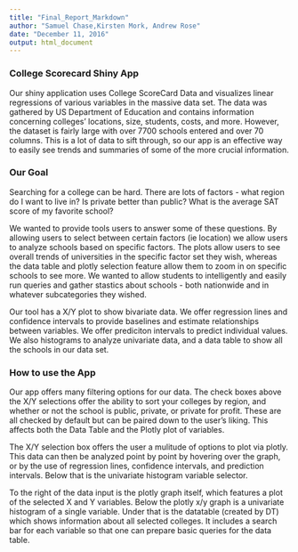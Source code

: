 ```yaml
---
title: "Final_Report_Markdown"
author: "Samuel Chase,Kirsten Mork, Andrew Rose"
date: "December 11, 2016"
output: html_document
---
```

<h3>College Scorecard Shiny App</h3>

<p>Our shiny application uses College ScoreCard Data and visualizes linear regressions of various variables in the massive data set.  The data was gathered by US Department of Education and contains information concerning colleges' locations, size, students, costs, and more.  However, the dataset is fairly large with over 7700 schools entered and over 70 columns.  This is a lot of data to sift through, so our app is an effective way to easily see trends and summaries of some of the more crucial information.</p>

<h3>Our Goal</h3>

<p>Searching for a college can be hard. There are lots of factors - what region do I want to live in? Is private better than public? What is the average SAT score of my favorite school?</p>

<p>We wanted to provide tools users to answer some of these questions. By allowing users to select between certain factors (ie location) we allow users to analyze schools based on specific factors. The plots allow users to see overall trends of universities in the specific factor set they wish, whereas the data table and plotly selection feature allow them to zoom in on specific schools to see more. We wanted to allow students to intelligently and easily run queries and gather stastics about schools - both nationwide and in whatever subcategories they wished. </p>

<p>Our tool has a X/Y plot to show bivariate data. We offer regression lines and confidence intervals to provide baselines and estimate relationships between variables. We offer prediciton intervals to predict individual values. We also histograms to analyze univariate data, and a data table to show all the schools in our data set.</p>

<h3>How to use the App</h3>

<p>Our app offers many filtering options for our data. The check boxes above the X/Y selections offer the ability to sort your colleges by region, and whether or not the school is public, private, or private for profit. These are all checked by default but can be paired down to the user's liking. This affects both the Data Table and the Plotly plot of variables.</p>

<p>The X/Y selection box offers the user a mulitude of options to plot via plotly. This data can then be analyzed point by point by hovering over the graph, or by the use of regression lines, confidence intervals, and prediction intervals. Below that is the univariate histogram variable selector.</p>

<p>To the right of the data input is the plotly graph itself, which features a plot of the selected X and Y variables. Below the plotly x/y graph is a univariate histogram of a single variable. Under that is the datatable (created by DT) which shows information about all selected colleges. It includes a search bar for each variable so that one can prepare basic queries for the data table.</p>


